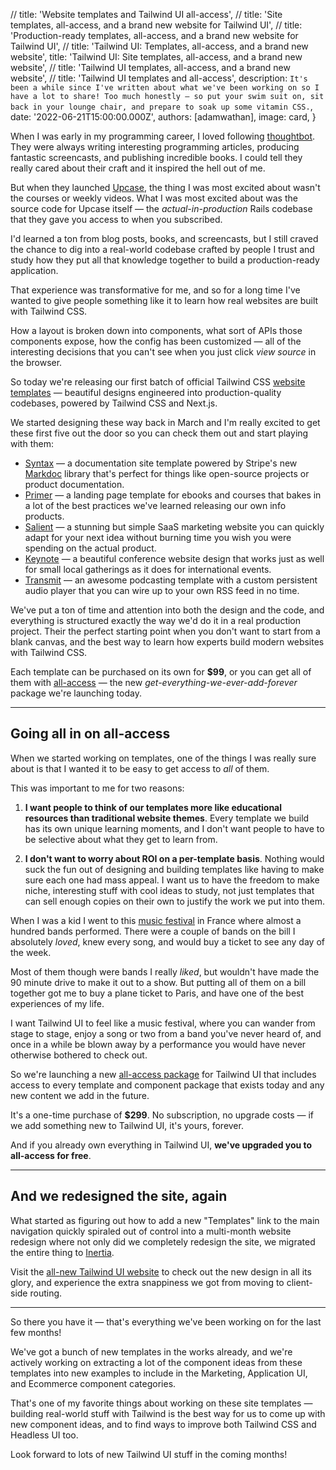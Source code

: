 
  // title: 'Website templates and Tailwind UI all-access',
  // title: 'Site templates, all-access, and a brand new website for Tailwind UI',
  // title: 'Production-ready templates, all-access, and a brand new website for Tailwind UI',
  // title: 'Tailwind UI: Templates, all-access, and a brand new website',
  title: 'Tailwind UI: Site templates, all-access, and a brand new website',
  // title: 'Tailwind UI templates, all-access, and a brand new website',
  // title: 'Tailwind UI templates and all-access',
  description: `It's been a while since I've written about what we've been working on so I have a lot to share! Too much honestly — so put your swim suit on, sit back in your lounge chair, and prepare to soak up some vitamin CSS.`,
  date: '2022-06-21T15:00:00.000Z',
  authors: [adamwathan],
  image: card,
}



<!-- As someone who really loves building my own stuff, off-the-shelf templates never really worked for me. -->
<!-- They always looked good in screenshots, but whenever I would dig into the actual code and try to make the site my own, it's always torture trying to make changes without causing the whole thing to fall apart. -->

<!-- Something I've wanted to give people for a long time is a resource they can use to study how _real_ websites are built with Tailwind CSS. -->

<!-- How a layout is broken down into components, what sort of APIs those components expose, how the config has been customized — all of the interesting decisions that you can't see when you just click _view source_ in the browser. -->

When I was early in my programming career, I loved following [thoughtbot](https://thoughtbot.com/).
They were always writing interesting programming articles, producing fantastic screencasts, and publishing incredible books.
I could tell they really cared about their craft and it inspired the hell out of me.

But when they launched [Upcase](https://thoughtbot.com/upcase), the thing I was most excited about wasn't the courses or weekly videos. What I was most excited about was the source code for Upcase itself — the _actual-in-production_ Rails codebase that they gave you access to when you subscribed.

I'd learned a ton from blog posts, books, and screencasts, but I still craved the chance to dig into a real-world codebase crafted by people I trust and study how they put all that knowledge together to build a production-ready application.

That experience was transformative for me, and so for a long time I've wanted to give people something like it to learn how real websites are built with Tailwind CSS.

How a layout is broken down into components, what sort of APIs those components expose, how the config has been customized — all of the interesting decisions that you can't see when you just click _view source_ in the browser.

So today we're releasing our first batch of official Tailwind CSS [website templates](https://tailwindui.com/templates) — beautiful designs engineered into production-quality codebases, powered by Tailwind CSS and Next.js.

<div className="my-12 aspect-[2/1] bg-gray-300 rounded-xl"></div>

We started designing these way back in March and I'm really excited to get these first five out the door so you can check them out and start playing with them:

- [Syntax](https://syntax.tailwindui.com/) — a documentation site template powered by Stripe's new [Markdoc](https://markdoc.io/) library that's perfect for things like open-source projects or product documentation.
- [Primer](https://primer.tailwindui.com/) — a landing page template for ebooks and courses that bakes in a lot of the best practices we've learned releasing our own info products.
- [Salient](https://salient.tailwindui.com/) — a stunning but simple SaaS marketing website you can quickly adapt for your next idea without burning time you wish you were spending on the actual product.
- [Keynote](https://keynote.tailwindui.com/) — a beautiful conference website design that works just as well for small local gatherings as it does for international events.
- [Transmit](https://transmit.tailwindui.com/) — an awesome podcasting template with a custom persistent audio player that you can wire up to your own RSS feed in no time.

We've put a ton of time and attention into both the design and the code, and everything is structured exactly the way we'd do it in a real production project. Their the perfect starting point when you don't want to start from a blank canvas, and the best way to learn how experts build modern websites with Tailwind CSS.

Each template can be purchased on its own for **$99**, or you can get all of them with [all-access](https://tailwindui.com/all-access) — the new _get-everything-we-ever-add-forever_ package we're launching today.

---

## Going all in on all-access

When we started working on templates, one of the things I was really sure about is that I wanted it to be easy to get access to _all_ of them.

This was important to me for two reasons:

1. **I want people to think of our templates more like educational resources than traditional website themes**. Every template we build has its own unique learning moments, and I don't want people to have to be selective about what they get to learn from.

2. **I don't want to worry about ROI on a per-template basis**. Nothing would suck the fun out of designing and building templates like having to make sure each one had mass appeal. I want us to have the freedom to make niche, interesting stuff with cool ideas to study, not just templates that can sell enough copies on their own to justify the work we put into them.

When I was a kid I went to this [music festival](https://en.concerts-metal.com/concert_-_Hellfest_2008-3308.html) in France where almost a hundred bands performed. There were a couple of bands on the bill I absolutely _loved_, knew every song, and would buy a ticket to see any day of the week.

Most of them though were bands I really _liked_, but wouldn't have made the 90 minute drive to make it out to a show. But putting all of them on a bill together got me to buy a plane ticket to Paris, and have one of the best experiences of my life.

I want Tailwind UI to feel like a music festival, where you can wander from stage to stage, enjoy a song or two from a band you've never heard of, and once in a while be blown away by a performance you would have never otherwise bothered to check out.

So we're launching a new [all-access package](https://tailwindui.com/all-access) for Tailwind UI that includes access to every template and component package that exists today and any new content we add in the future.

It's a one-time purchase of **$299**. No subscription, no upgrade costs — if we add something new to Tailwind UI, it's yours, forever.

And if you already own everything in Tailwind UI, **we've upgraded you to all-access for free**.

---

## And we redesigned the site, again

What started as figuring out how to add a new "Templates" link to the main navigation quickly spiraled out of control into a multi-month website redesign where not only did we completely redesign the site, we migrated the entire thing to [Inertia](https://inertiajs.com/).

Visit the [all-new Tailwind UI website](https://tailwindui.com/) to check out the new design in all its glory, and experience the extra snappiness we got from moving to client-side routing.

---

So there you have it — that's everything we've been working on for the last few months!

We've got a bunch of new templates in the works already, and we're actively working on extracting a lot of the component ideas from these templates into new examples to include in the Marketing, Application UI, and Ecommerce component categories.

That's one of my favorite things about working on these site templates — building real-world stuff with Tailwind is the best way for us to come up with new component ideas, and to find ways to improve both Tailwind CSS and Headless UI too.

Look forward to lots of new Tailwind UI stuff in the coming months!